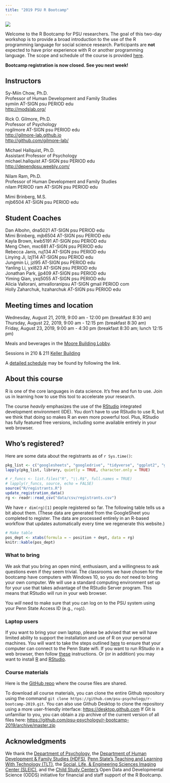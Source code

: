 ```yaml
---
title: "2019 PSU R Bootcamp"
---
```


![](https://www.r-project.org/Rlogo.png)

Welcome to the R Bootcamp for PSU researchers. 
The goal of this two-day workshop is to provide a broad introduction to the use of the R programming language for social science research. 
Participants are **not** expected to have prior experience with R or another programming language. 
The scope and schedule of the course is provided [here](https://psu-psychology.github.io/r-bootcamp-2019/schedule.html).

**Bootcamp registration is now closed. See you next week!**

<!-- To register, complete [this Google Form](https://forms.gle/y3DQ64zSxzG1VgdE7). -->

## Instructors

Sy-Miin Chow, Ph.D.</br>
Professor of Human Development and Family Studies</br>
symiin AT-SIGN psu PERIOD edu</br>
[http://modslab.org/](http://modslab.org/)</br>

Rick O. Gilmore, Ph.D.</br>
Professor of Psychology</br>
rogilmore AT-SIGN psu PERIOD edu</br>
[http://gilmore-lab.github.io](http://gilmore-lab.github.io)</br>
[http://github.com/gilmore-lab/](http://github.com/gilmore-lab/)

Michael Hallquist, Ph.D.</br>
Assistant Professor of Psychology</br>
michael.hallquist AT-SIGN psu PERIOD edu</br>
[http://dependpsu.weebly.com/](http://dependpsu.weebly.com/)</br>

Nilam Ram, Ph.D.</br>
Professor of Human Development and Family Studies</br>
nilam PERIOD ram AT-SIGN psu PERIOD edu</br>

Mimi Brinberg, M.S.</br>
mjb6504 AT-SIGN psu PERIOD edu</br>

## Student Coaches

Dan Albohn, dna5021 AT-SIGN psu PERIOD edu</br>
Mimi Brinberg, mjb6504 AT-SIGN psu PERIOD edu</br>
Kayla Brown, kwb5191 AT-SIGN psu PERIOD edu</br>
Meng Chen, mxc681 AT-SIGN psu PERIOD edu</br>
Rebecca Janis, ruj134 AT-SIGN psu PERIOD edu</br>
Linying Ji, lzj114 AT-SIGN psu PERIOD edu</br>
Jungmin Li, jzl95 AT-SIGN psu PERIOD edu</br>
Yanling Li, yxl823 AT-SIGN psu PERIOD edu</br>
Jonathan Park, jjp409 AT-SIGN psu PERIOD edu</br>
Yiming Qian, yxq5055 AT-SIGN psu PERIOD edu</br>
Alicia Vallorani, amvalloranipsu AT-SIGN gmail PERIOD com</br>
Holly Zaharchuk, hzaharchuk AT-SIGN psu PERIOD edu</br>

## Meeting times and location

Wednesday, August 21, 2019, 9:00 am - 12:00 pm (breakfast 8:30 am)</br>
Thursday, August 22, 2019, 9:00 am - 12:15 pm (breakfast 8:30 am)</br>
Friday, August 23, 2019, 9:00 am - 4:30 pm (breakfast 8:30 am; lunch 12:15 pm)</br>

Meals and beverages in the [Moore Building Lobby](http://www.psumap.com/#Moore).

Sessions in 210 & 211 [Keller Building](http://www.psumap.com/#Keller)</br>

A [detailed schedule](schedule.html) may be found by following the link.</br>

## About this course

R is one of the core languages in data science. It's free and fun to use. 
Join us in learning how to use this tool to accelerate your research.

The course *heavily* emphasizes the use of the [RStudio](http://rstudio.com) integrated development environment (IDE).
You don't have to use RStudio to use R, but we think that doing so makes R an even more powerful tool.
Plus, RStudio has fully featured free versions, including some available entirely in your web browser.

## Who's registered?

Here are some data about the registrants as of `r Sys.time()`:

```r
pkg_list <- c("googlesheets", "googledrive", "tidyverse", "ggplot2", "ggmosaic")
lapply(pkg_list, library, quietly = TRUE, character.only = TRUE)

# r_funcs <- list.files("R", "\\.R$", full.names = TRUE)
# lapply(r_funcs, source, echo = FALSE)
source("R/registrants.R")
update_registration_data()
rg <- readr::read_csv("data/csv/registrants.csv")
```

We have `r dim(rg)[1]` people registered so far.
The following table tells us a bit about them.
(These data are generated from the GoogleSheet you completed to register.
The data are processed entirely in an R-based workflow that updates automatically every time we regenerate this website.)

```r
# Make table
pos_dept <- xtabs(formula = ~ position + dept, data = rg)
knitr::kable(pos_dept)
```

### What to bring

We ask that you bring an open mind, enthusiasm, and a willingness to ask questions even if they seem trivial.
The classrooms we have chosen for the bootcamp have computers with Windows 10, so you do *not* need to bring your own computer.
We will use a standard computing environment set up for your use that takes advantage of the RStudio Server program.
This means that RStudio will run in your web browser.

You *will* need to make sure that you can log on to the PSU system using your Penn State Access ID (e.g., `rog1`).

### Laptop users

If you want to bring your own laptop, please be advised that we will have limited ability to support the installation and use of R on your personal machines.
You will want to take the steps outlined [here](before-the-bootcamp.html) to ensure that your computer can connect to the Penn State wifi.
If you want to run RStudio in a web browser, then follow [these](rstudio-tlt.html) instructions.
Or (or in addition) you may want to install [R](https://cran.r-project.org) and [RStudio](https://www.rstudio.com/products/rstudio/download/).

### Course materials

Here is the [GitHub repo](https://github.com/psu-psychology/r-bootcamp-2019/) where the course files are shared.

To download all course materials, you can clone the entire Github repository using the command ```git clone https://github.com/psu-psychology/r-bootcamp-2019.git```.
You can also use Github Desktop to clone the repository using a more user-friendly interface: <https://desktop.github.com>
If Git is unfamiliar to you, you can obtain a zip archive of the current version of all files here: <https://github.com/psu-psychology/r-bootcamp-2019/archive/master.zip>

## Acknowledgments

We thank the [Department of Psychology](http://psych.la.psu.edu), the [Department of Human Development & Family Studies (HDFS)](https://hhd.psu.edu/hdfs/), [Penn State's Teaching and Learning With Technology (TLT)](https://tlt.psu.edu/), the [Social, Life, & Engineering Sciences Imaging Center (SLEIC)](http://imaging.psu.edu), and the [Child Study Center's](http://csc.la.psu.edu) Open Data and Developmental Science (ODDS) initiative for financial and staff support of the R Bootcamp.
